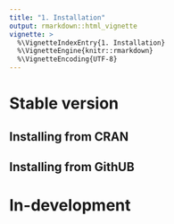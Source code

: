 ---
title: "1. Installation"
output: rmarkdown::html_vignette
vignette: >
  %\VignetteIndexEntry{1. Installation}
  %\VignetteEngine{knitr::rmarkdown}
  %\VignetteEncoding{UTF-8}
---


# Stable version

## Installing from CRAN

## Installing from GithUB

# In-development 
